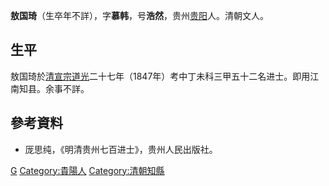 '''敖国琦'''（生卒年不詳），字'''慕韩'''，号'''浩然'''，贵州[[贵阳|贵阳]]人。清朝文人。

== 生平 ==
敖国琦於[[清宣宗|清宣宗]][[道光|道光]]二十七年（1847年）考中丁未科三甲五十二名进士。即用江南知县。余事不詳。

==參考資料==
*厐思纯，《明清贵州七百进士》，贵州人民出版社。

{{道光二十七年丁未科殿試金榜}}

{{Authority control}}

{{DEFAULTSORT:Ao敖}}
[[Category:敖姓|G]]
[[Category:貴陽人|Category:貴陽人]]
[[Category:清朝知縣|Category:清朝知縣]]


{{清朝人物小作品}}